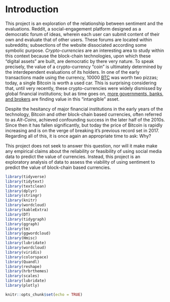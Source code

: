 # Introduction {#intro}

This project is an exploration of the relationship between sentiment and the evaluations. Reddit, a social-engagement platform designed as a democratic forum of ideas, wherein each user can submit content of their own and evaluate that of other users. These forums are located within subreddits; subsections of the website dissociated according some symbolic purpose.  *Crypto-currencies* are an interesting area to study within this context because the block-chain technologies, upon which these "digital assets" are built, are democratic by there very nature. To speak precisely, the value of a crypto-currency "coin" is ultimately determined by the interdependent evaluations of its holders. In one of the early transactions made using the currency, 10000 [BTC](https://www.coindesk.com/price/bitcoin) was worth two pizzas; today, a single Bitcoin is worth a used car. This is surprising considering that, until very recently, these crypto-currencies were widely dismissed by global financial institutions; but as time goes on, [more governments, banks, and brokers](https://fortune.com/2020/07/22/bitcoin-big-banks-can-hold-occ-letter/) are finding value in this "intangible" asset.

Despite the hesitancy of major financial institutions in the early years of the technology, Bitcoin and other block-chain based currencies, often referred to as *Alt-Coins*, achieved confounding success in the later half of the 2010s. Since then it has fallen significantly, but today the price of Bitcoin is rapidly increasing and is on the verge of breaking it's previous record set in 2017. Regarding all of this, it is once again an appropriate time to ask: Why?

This project does not seek to answer this question, nor will it make make any empirical claims about the reliability or feasibility of using social media data to predict the value of currencies. Instead, this project is an exploratory analysis of data to assess the viability of using sentiment to predict the value of block-chain based currencies.

```r
library(tidyverse)
library(tidytext)
library(textclean)
library(dplyr)
library(stringr)
library(knitr)
library(wordcloud)
library(kableExtra)
library(DT)
library(tidygraph)
library(ggraph)
library(tm)
library(ggwordcloud)
library(Hmisc)
library(lubridate)
library(wordcloud)
library(viridis)
library(colorspace)
library(Quandl)
library(reshape)
library(hrbrthemes)
library(scales)
library(lubridate)
library(plotly)

knitr::opts_chunk$set(echo = TRUE)
```

